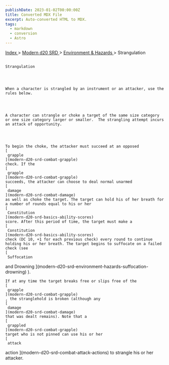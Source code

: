 ```yaml
---
publishDate: 2023-01-02T00:00:00Z
title: Converted MDX File
excerpt: Auto-converted HTML to MDX.
tags:
  - markdown
  - conversion
  - Astro
---
```


[
Index
](-index) >
[
Modern d20 SRD
](modern-d20-srd-index) >
[
Environment & Hazards
](modern-d20-srd-environment-hazards-index) > Strangulation

##

    Strangulation




    When a character is strangled by an instrument or an attacker, use the rules below.




    A character can strangle or choke a target of the same size category or one size category larger or smaller.  The strangling attempt incurs an attack of opportunity.




    To begin the choke, the attacker must succeed at an opposed
    [
     grapple
    ](modern-d20-srd-combat-grapple)
    check. If the
    [
     grapple
    ](modern-d20-srd-combat-grapple)
    succeeds, the attacker can choose to deal normal unarmed
    [
     damage
    ](modern-d20-srd-combat-damage)
    as well as choke the target. The target can hold his of her breath for a number of rounds equal to his or her
    [
     Constitution
    ](modern-d20-srd-basics-ability-scores)
    score. After this period of time, the target must make a
    [
     Constitution
    ](modern-d20-srd-basics-ability-scores)
    check (DC 10, +1 for each previous check) every round to continue holding his or her breath. The target begins to suffocate on a failed check (see
    [
     Suffocation

and Drowning
](modern-d20-srd-environment-hazards-suffocation-drowning)
).

    If at any time the target breaks free or slips free of the
    [
     grapple
    ](modern-d20-srd-combat-grapple)
    , the stranglehold is broken (although any
    [
     damage
    ](modern-d20-srd-combat-damage)
    that was dealt remains). Note that a
    [
     grappled
    ](modern-d20-srd-combat-grapple)
    target who is not pinned can use his or her
    [
     attack

action
](modern-d20-srd-combat-attack-actions)
to strangle his or her attacker.

